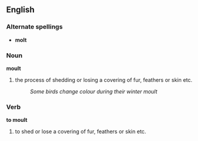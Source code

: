 ==English==

===Alternate spellings===
*'''molt'''

===Noun===
'''moult'''
#the process of shedding or losing a covering of fur, feathers or skin etc.
#:''Some birds change colour during their winter moult''

===Verb===
'''to moult'''
#to shed or lose a covering of fur, feathers or skin etc.